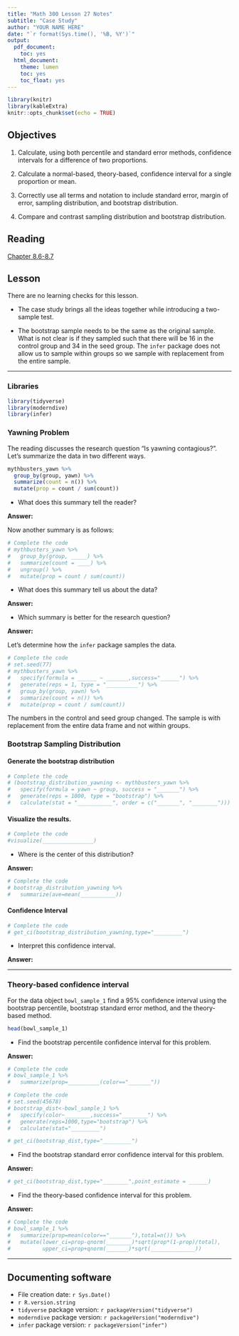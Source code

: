 ```yaml
---
title: "Math 300 Lesson 27 Notes"
subtitle: "Case Study"
author: "YOUR NAME HERE"
date: "`r format(Sys.time(), '%B, %Y')`"
output:
  pdf_document:
    toc: yes
  html_document:
    theme: lumen
    toc: yes
    toc_float: yes
---
```



```r
library(knitr)
library(kableExtra)
knitr::opts_chunk$set(echo = TRUE)
```

## Objectives

1. Calculate, using both percentile and standard error methods, confidence intervals for a difference of two proportions.   

2. Calculate a normal-based, theory-based, confidence interval for a single proportion or mean.

3. Correctly use all terms and notation to include standard error, margin of error, sampling distribution, and bootstrap distribution.  

4. Compare and contrast sampling distribution and bootstrap distribution.  

## Reading 

[Chapter 8.6-8.7](https://moderndive.com/8-confidence-intervals.html#case-study-two-prop-ci)


## Lesson 

There are no learning checks for this lesson. 

+ The case study brings all the ideas together while introducing a two-sample test. 

+ The bootstrap sample needs to be the same as the original sample. What is not clear is if they sampled such that there will be 16 in the control group and 34 in the seed group. The `infer` package does not allow us to sample within groups so we sample with replacement from the entire sample.  


***

### Libraries 

```r
library(tidyverse)
library(moderndive)
library(infer)
```


### Yawning Problem

The reading discusses the research question "Is yawning contagious?". Let's summarize the data in two different ways.

```r
mythbusters_yawn %>% 
  group_by(group, yawn) %>% 
  summarize(count = n()) %>%
  mutate(prop = count / sum(count))
```

- What does this summary tell the reader? 

**Answer:** 



Now another summary is as follows:

```r
# Complete the code
# mythbusters_yawn %>% 
#   group_by(group, _____) %>% 
#   summarize(count = ____) %>%
#   ungroup() %>%
#   mutate(prop = count / sum(count))
```

- What does this summary tell us about the data?  

**Answer:** 

- Which summary is better for the research question?

**Answer:** 


Let's determine how the `infer` package samples the data.


```r
# Complete the code
# set.seed(77)
# mythbusters_yawn %>% 
#   specify(formula = ______ ~ _______,success="______") %>% 
#   generate(reps = 1, type = "__________") %>% 
#   group_by(group, yawn) %>%
#   summarize(count = n()) %>%
#   mutate(prop = count / sum(count))
```

The numbers in the control and seed group changed. The sample is with replacement from the entire data frame and not within groups.

### Bootstrap Sampling Distribution

#### Generate the bootstrap distribution

```r
# Complete the code
# (bootstrap_distribution_yawning <- mythbusters_yawn %>% 
#   specify(formula = yawn ~ group, success = "_______") %>% 
#   generate(reps = 1000, type = "bootstrap") %>% 
#   calculate(stat = "___________", order = c("_______", "________")))
```


#### Visualize the results.

```r
# Complete the code
#visualize(________________) 
```

- Where is the center of this distribution?

**Answer:** 

```r
# Complete the code
# bootstrap_distribution_yawning %>%
#   summarize(ave=mean(___________))
```



#### Confidence Interval

```r
# Complete the code
# get_ci(bootstrap_distribution_yawning,type="_________")
```

- Interpret this confidence interval.

**Answer:** 



***

### Theory-based confidence interval

For the data object `bowl_sample_1` find a 95% confidence interval using the bootstrap percentile, bootstrap standard error method, and the theory-based method.

```r
head(bowl_sample_1)
```

- Find the bootstrap percentile confidence interval for this problem.

**Answer:**

```r
# Complete the code
# bowl_sample_1 %>%
#   summarize(prop=__________(color=="_______"))
```

```r
# Complete the code
# set.seed(45678)
# bootstrap_dist<-bowl_sample_1 %>%
#   specify(color~________,success="________") %>%
#   generate(reps=1000,type="bootstrap") %>%
#   calculate(stat="_________")
```

```r
# get_ci(bootstrap_dist,type="_________")
```

- Find the bootstrap standard error confidence interval for this problem.

**Answer:**

```r
# get_ci(bootstrap_dist,type="________",point_estimate = ______)
```


- Find the theory-based confidence interval for this problem.

**Answer:**

```r
# Complete the code
# bowl_sample_1 %>%
#   summarize(prop=mean(color=="_______"),total=n()) %>%
#   mutate(lower_ci=prop-qnorm(________)*sqrt(prop*(1-prop)/total),
#          upper_ci=prop+qnorm(_______)*sqrt(______________))
```

***

## Documenting software 

  * File creation date: `r Sys.Date()`
  * `r R.version.string`
  * `tidyverse` package version: `r packageVersion("tidyverse")`
  * `moderndive` package version: `r packageVersion("moderndive")`
  * `infer` package version: `r packageVersion("infer")`


